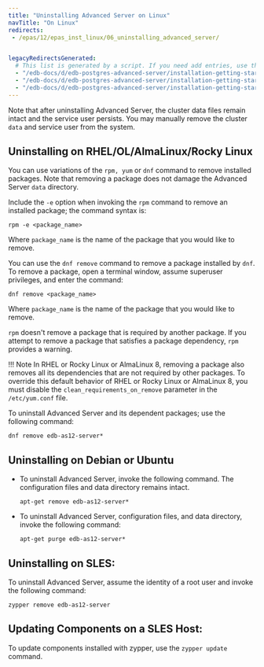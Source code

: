 ```yaml
---
title: "Uninstalling Advanced Server on Linux"
navTitle: "On Linux"
redirects:
 - /epas/12/epas_inst_linux/06_uninstalling_advanced_server/


legacyRedirectsGenerated:
  # This list is generated by a script. If you need add entries, use the `legacyRedirects` key.
  - "/edb-docs/d/edb-postgres-advanced-server/installation-getting-started/installation-guide-for-linux/12/EDB_Postgres_Advanced_Server_Installation_Guide_Linux.1.27.html"
  - "/edb-docs/d/edb-postgres-advanced-server/installation-getting-started/installation-guide-for-linux/12/EDB_Postgres_Advanced_Server_Installation_Guide_Linux.1.26.html"
  - "/edb-docs/d/edb-postgres-advanced-server/installation-getting-started/installation-guide-for-linux/12/EDB_Postgres_Advanced_Server_Installation_Guide_Linux.1.25.html"
---
```


<div id="uninstalling_advanced_server" class="registered_link"></div>

Note that after uninstalling Advanced Server, the cluster data files remain intact and the service user persists. You may manually remove the cluster `data` and service user from the system.

## Uninstalling on RHEL/OL/AlmaLinux/Rocky Linux

You can use variations of the `rpm, yum` or `dnf` command to remove installed packages. Note that removing a package does not damage the Advanced Server `data` directory.

Include the `-e` option when invoking the `rpm` command to remove an installed package; the command syntax is:

```text
rpm -e <package_name>
```

Where `package_name` is the name of the package that you would like to remove.

You can use the `dnf remove` command to remove a package installed by `dnf`. To remove a package, open a terminal window, assume superuser privileges, and enter the command:

```text
dnf remove <package_name>
```

Where `package_name` is the name of the package that you would like to remove.

`rpm` doesn't remove a package that is required by another package. If you attempt to remove a package that satisfies a package dependency, `rpm` provides a warning.

!!! Note
    In RHEL or Rocky Linux or AlmaLinux 8, removing a package also removes all its dependencies that are not required by other packages. To override this default behavior of RHEL or Rocky Linux or AlmaLinux 8, you must disable the `clean_requirements_on_remove` parameter in the `/etc/yum.conf` file.

To uninstall Advanced Server and its dependent packages; use the following command:

```text
dnf remove edb-as12-server*
```

## Uninstalling on Debian or Ubuntu

-   To uninstall Advanced Server, invoke the following command. The configuration files and data directory remains intact.

    ```text
    apt-get remove edb-as12-server*
    ```

-   To uninstall Advanced Server, configuration files, and data directory, invoke the following command:

    ```text
    apt-get purge edb-as12-server*
    ```

## Uninstalling on SLES:

To uninstall Advanced Server, assume the identity of a root user and invoke the following command:

```text
zypper remove edb-as12-server
```

## Updating Components on a SLES Host:

To update components installed with zypper, use the `zypper update` command.
